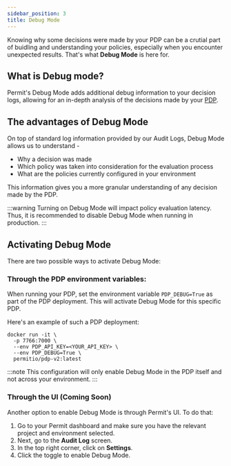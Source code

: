 ```yaml
---
sidebar_position: 3
title: Debug Mode
---
```


Knowing why some decisions were made by your PDP can be a crutial part of buidling and understanding your policies, especially when you encounter unexpected results.
That's what **Debug Mode** is here for.

## What is Debug mode?

Permit's Debug Mode adds additional debug information to your decision logs, allowing for an in-depth analysis of the decisions made by your [PDP](/concepts/pdp).

## The advantages of Debug Mode

On top of standard log information provided by our Audit Logs, Debug Mode allows us to understand -

- Why a decision was made
- Which policy was taken into consideration for the evaluation process
- What are the policies currently configured in your environment

This information gives you a more granular understanding of any decision made by the PDP.

:::warning
Turning on Debug Mode will impact policy evaluation latency. Thus, it is recommended to disable Debug Mode when running in production.
:::

## Activating Debug Mode

There are two possible ways to activate Debug Mode:

### Through the PDP environment variables:

When running your PDP, set the environment variable `PDP_DEBUG=True` as part of the PDP deployment.
This will activate Debug Mode for this specific PDP.

Here's an example of such a PDP deployment:

```
docker run -it \
  -p 7766:7000 \
  --env PDP_API_KEY=<YOUR_API_KEY> \
  --env PDP_DEBUG=True \
  permitio/pdp-v2:latest
```

:::note
This configuration will only enable Debug Mode in the PDP itself and not across your environment.
:::

### Through the UI (Coming Soon)

Another option to enable Debug Mode is through Permit's UI. To do that:

1. Go to your Permit dashboard and make sure you have the relevant project and environment selected.
2. Next, go to the **Audit Log** screen.
3. In the top right corner, click on **Settings**.
4. Click the toggle to enable Debug Mode.
